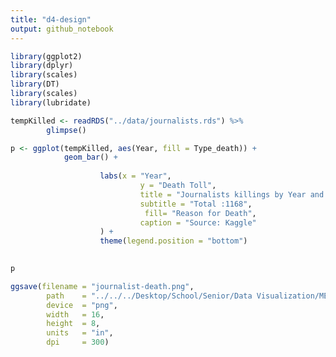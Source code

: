 ```yaml
---
title: "d4-design"
output: github_notebook
---
```


```r
library(ggplot2)
library(dplyr)
library(scales)
library(DT)
library(scales)
library(lubridate)
```





```r
tempKilled <- readRDS("../data/journalists.rds") %>% 
        glimpse()
```


```r
p <- ggplot(tempKilled, aes(Year, fill = Type_death)) + 
            geom_bar() +
        
                    labs(x = "Year", 
                             y = "Death Toll",
                             title = "Journalists killings by Year and Type", 
                             subtitle = "Total :1168",
                              fill= "Reason for Death",
                             caption = "Source: Kaggle"
                    ) +
                    theme(legend.position = "bottom")
        
```

```r
p
```


```r
ggsave(filename = "journalist-death.png",
        path    = "../../../Desktop/School/Senior/Data Visualization/ME447-singhab/figures",
        device  = "png",
        width   = 16,
        height  = 8,
        units   = "in",
        dpi     = 300) 
```
